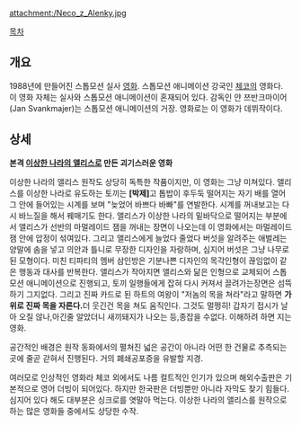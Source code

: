 attachment:/Neco_z_Alenky.jpg

[[목차]]

== 개요 ==
1988년에 만들어진 스톱모션 실사 [[영화]]. 스톱모션 애니메이션 강국인 [[체코]]의 영화다. 이 영화 자체는 실사와 스톱모션 애니메이션이 혼재되어 있다. 감독인 얀 쯔반크마이어(Jan Svankmajer)는 스톱모션 애니메이션의 거장. 영화로는 이 영화가 데뷔작이다.

== 상세 ==
'''본격 [[이상한 나라의 앨리스]]로 만든 괴기스러운 영화'''

이상한 나라의 앨리스 원작도 상당히 독특한 작품이지만, 이 영화는 그냥 미쳐있다. 앨리스를 이상한 나라로 유도하는 토끼는 '''[박제]'''고 톱밥이 후두둑 떨어지는 자기 배를 열어 그 안에 들어있는 시계를 보며 "늦었어 바쁘다 바빠"를 연발한다. 시계를 꺼내보고는 다시 바느질을 해서 꿰매기도 한다. 앨리스가 이상한 나라의 밑바닥으로 떨어지는 부분에서 앨리스가 선반의 마멀레이드 잼을 꺼내는 장면이 나오는데 이 영화에서는 마멀레이드 잼 안에 압정이 섞여있다. 그리고 앨리스에게 늘었다 줄었다 버섯을 알려주는 애벌레는 양말에 솜을 넣고 의안과 틀니로 무장한 디자인을 자랑하며, 심지어 버섯은 그냥 나무로 된 모형이다. 미친 티파티의 멤버 삼인방은 기분나쁜 디자인의 목각인형이 끊임없이 같은 행동과 대사를 반복한다. 앨리스가 작아지면 앨리스와 닮은 인형으로 교체되어 스톱모션 애니메이션으로 진행되고, 토끼 일행들에게 잡혀 다시 커져서 끌려가는장면은 섬뜩하기 그지없다. 그리고 진짜 카드로 된 하트의 여왕이 "저놈의 목을 쳐라"라고 말하면 '''가위로 진짜 목을 자른다.'''더 웃긴건 목을 쳐도 움직인다. 그것도 멀쩡히! 갑자기 접시가 날아 오질 않나,아긴줄 알았더니 새끼돼지가 나오는 등,종잡을 수없다. 이해하려 하면 지는 영화.

공간적인 배경은 원작 동화에서의 펼쳐진 넓은 공간이 아니라 어떤 한 건물로 추측되는 곳에 줄곧 갇혀서 진행된다. 거의 폐쇄공포증을 유발할 지경.

여러모로 인상적인 영화라 체코 외에서도 나름 컬트적인 인기가 있으며 해외수출판은 기본적으로 영어 더빙이 되어있다. 하지만 한국판은 더빙뿐만 아니라 자막도 찾기 힘들다. 심지어 있다 해도 대부분은 싱크로를 엿말아 먹는다. 이상한 나라의 앨리스를 원작으로 하는 많은 영화들 중에서도 상당한 수작.
